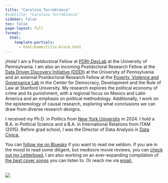 ```yaml
---
title: "Carolina Torreblanca"
#subtitle: "Carolina Torreblanca"
sidebar: false
toc: false
page-layout: full
format:
  html:
    template-partials:
      - html/home/title-block.html
---
```


<p>¡Hola! I am a Postdoctoral Fellow at <a href="https://pdri-devlab.upenn.edu/" target="_blank" rel="noopener">PDRI-DevLab</a> at the University of Pennsylvania. I am also an incoming Postdoctoral Research Fellow at the <a href="https://web.sas.upenn.edu/data-science/" target="_blank" rel="noopener">Data Driven Discovery Initiative (DDDI)</a> at the University of Pennsylvania and an external Postdoctoral Research Fellow at the <a href="https://povgov.com/" target="_blank" rel="noopener">Poverty, Violence and Governance Lab</a> in the Center for Democracy, Development and the Rule of Law at Stanford University. My research explores the political economy of crime and its punishment, with a regional focus on Mexico and Latin America and an emphasis on political methodology. Additionally, I work on the epistemology of causal research, exploring what conclusions we can draw from diverse research designs.</p>

::: {.grid .about-me}
::: {.g-col-8 .g-col-md-8}
<p>I received my Ph.D. in Politics from <a href="nyu.edu" target="_blank" rel="noopener">New York University</a> in 2024. I hold a B.A. in Political Science and a B.A. in International Relations from ITAM (2015). Before grad school, I was the Director of Data Analysis in <a href="https://datacivica.org/" target="_blank" rel="noopener">Data Cívica.</a></p>

<p>You can <a href=https://bsky.app/profile/carotorreblanca.bsky.social target="_blank" rel="noopener">follow me on Bluesky</a> if you want to read me seldom. If you are in the mood to read some diligent, but mediocre movie reviews, you can <a href="https://letterboxd.com/caro_t/" target="_blank" rel="noopener">check out my Letterboxd.</a> I am also working on an ever-expanding compilation of <a href="https://open.spotify.com/playlist/4Al9JKnrYCCIZKlYyR70ku?si=63d507000c5846ce" target="_blank" rel="noopener">the best cover songs</a> you can listen to. Or reach me via <a href="mailto:catba@upenn.edu">email.</a></p>
:::

::: {.g-col-4 .g-col-md-4 .contact-policy}
<br> ![](files/img/biopic2.jpeg)
:::
:::
